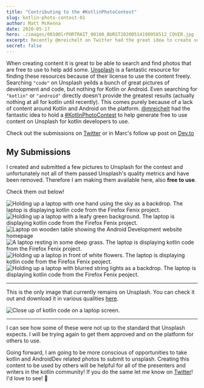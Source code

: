 ```yaml
---
title: "Contributing to the #KotlinPhotoContest"
slug: kotlin-photo-contest-01
author: Matt McKenna
date: 2020-05-17
hero: ./images/00100lrPORTRAIT_00100_BURST20200514190958512_COVER.jpg
excerpt: Recently @mreichelt on Twitter had the great idea to create some free-to-use images of Kotlin for the community. These are my submissions!
secret: false
---
```


When creating content it is great to be able to search and find photos that are free to use to help add some. 
[Unsplash](https://unsplash.com) is a fantastic resource for finding these resources because of their license to use the content freely.
Searching `"code"` on Unsplash yeilds a bunch of great pictures of development and code, but nothing for Kotlin or Android. 
Even searching for `"kotlin"` or `"android"` directly doesn't provide the greatest results (actually nothing at all for kotlin until recently).
This comes purely because of a lack of content around Kotlin and Android on the platform. [@mreichelt](https://www.twitter.com/mreichelt "@mreichelt on Twitter") had the fantastic
idea to hold a [#KotlinPhotoContest](https://dev.to/mreichelt/the-kotlin-loyalty-free-photo-contest-4ec0 "#KotlinPhotoContest on Idea on Dev.to") to help generate free to use
content on Unsplash for kotlin developers to use. 

<div class="Image__Small">
  <Tweet tweetId="1256172731785248768" />
</div>

Check out the submissions on [Twitter](https://twitter.com/hashtag/KotlinPhotoContest "#KotlinPhotoContest on Twitter") or in Marc's follow up post on [Dev.to](https://dev.to/mreichelt/kotlin-photo-contest-thank-you-for-your-submissions-of3)

## My Submissions

I created and submitted a few pictures to Unsplash for the contest and unfortunately not all of them passed 
Unsplash's quality metrics and have been removed. 
Therefore I am making them available here, also **free to use**. 

Check them out below!

<div className="Image__Small">
  <img
    src="./images/IMG_0230.JPG"
    title="Kotlin with Sky"
    alt="Holding up a laptop with one hand using the sky as a backdrop. The laptop is displaying kotlin code from the Firefox Fenix project."
  />
</div>

<div className="Image__Small">
  <img
    src="./images/IMG_0236.JPG"
    title="Kotlin with Leaves"
    alt="Holding up a laptop with a leafy green background. The laptop is displaying kotlin code from the Firefox Fenix project."
  />
</div>

<div className="Image__Small">
  <img
    src="./images/00100trPORTRAIT_00100_BURST20200514185317843_COVER.jpg"
    title="Develop Android Apps with Kotlin"
    alt="Laptop on wooden table showing the Android Development website homepage"
  />
</div>

<div className="Image__Small">
  <img
    src="./images/IMG_0241.JPG"
    title="Kotlin with Grass"
    alt="A laptop resting in some deep grass. The laptop is displaying kotlin code from the Firefox Fenix project."
  />
</div>

<div className="Image__Small">
  <img
    src="./images/IMG_0246.JPG"
    title="Kotlin with Flowers"
    alt="Holding up a laptop in front of white flowers. The laptop is displaying kotlin code from the Firefox Fenix peoject."
  />
</div>

<div className="Image__Small">
  <img
    src="./images/IMG_0247.JPG"
    title="Kotlin in the Evening"
    alt="Holding up a laptop with blurred string lights as a backdrop. The laptop is displaying kotlin code from the Firefox Fenix peoject."
  />
</div>

---

This is the only image that currently remains on Unsplash. You can check it out and download it in various qualities [here](https://unsplash.com/photos/LfjR6IOL7ts).

<div className="Image__Medium">
  <img
    src="./images/00100lrPORTRAIT_00100_BURST20200514190958512_COVER.jpg"
    title="Kotlin HomeFragment"
    alt="Close up of kotlin code on a laptop screen."
  />
</div>


---

I can see how some of these were not up to the standard that Unsplash expects. I will be trying again to get them approved and on the platform for others to use.

Going forward, I am going to be more conscious of opportunities to take kotlin and AndroidDev related photos to submit to unsplash. Creating this content to be used by others will be 
helpful for all of the presenters and writers in the kotlin community! If you do the same let me know on [Twitter](https://twitter.com/himattm)! I'd love to see! 🎉